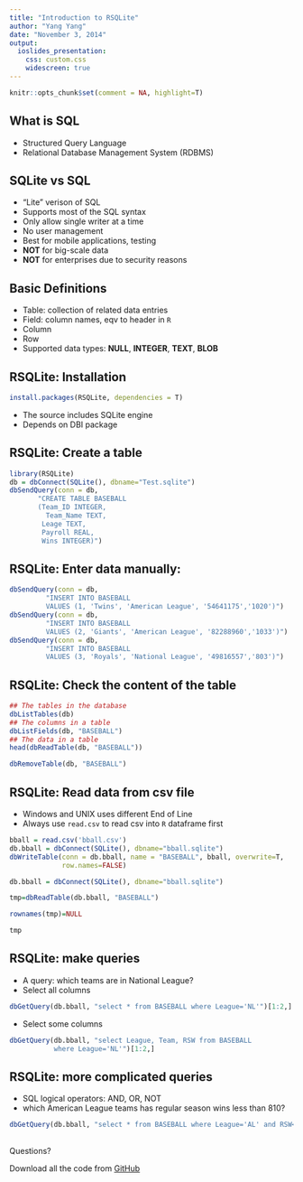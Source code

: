 ```yaml
---
title: "Introduction to RSQLite"
author: "Yang Yang"
date: "November 3, 2014"
output: 
  ioslides_presentation:
    css: custom.css
    widescreen: true
---
```

```r
knitr::opts_chunk$set(comment = NA, highlight=T)
```

## What is SQL


- Structured Query Language
- Relational Database Management System (RDBMS)


## SQLite vs SQL

- "Lite" verison of SQL
- Supports most of the SQL syntax
- Only allow single writer at a time
- No user management
- Best for mobile applications, testing
- **NOT** for big-scale data
- **NOT** for enterprises due to security reasons


## Basic Definitions

- Table: collection of related data entries
- Field: column names, eqv to header in `R`
- Column
- Row
- Supported data types: **NULL**, **INTEGER**, **TEXT**, **BLOB**

## RSQLite: Installation
```r
install.packages(RSQLite, dependencies = T)
```

- The source includes SQLite engine
- Depends on DBI package


## RSQLite: Create a table
```r
library(RSQLite)
db = dbConnect(SQLite(), dbname="Test.sqlite")
dbSendQuery(conn = db,
       "CREATE TABLE BASEBALL
       (Team_ID INTEGER,
         Team_Name TEXT,
        Leage TEXT,
        Payroll REAL,
        Wins INTEGER)")
```


## RSQLite: Enter data manually:
```r
dbSendQuery(conn = db,
         "INSERT INTO BASEBALL
         VALUES (1, 'Twins', 'American League', '54641175','1020')")
dbSendQuery(conn = db,
         "INSERT INTO BASEBALL
         VALUES (2, 'Giants', 'American League', '82288960','1033')")
dbSendQuery(conn = db,
         "INSERT INTO BASEBALL
         VALUES (3, 'Royals', 'National League', '49816557','803')")
```


## RSQLite: Check the content of the table
```r
## The tables in the database
dbListTables(db) 
## The columns in a table
dbListFields(db, "BASEBALL")   
## The data in a table
head(dbReadTable(db, "BASEBALL"))
```

```r
dbRemoveTable(db, "BASEBALL")
```



## RSQLite: Read data from csv file

- Windows and UNIX uses different End of Line
- Always use `read.csv` to read csv into `R` dataframe first
```r
bball = read.csv('bball.csv')
db.bball = dbConnect(SQLite(), dbname="bball.sqlite")
dbWriteTable(conn = db.bball, name = "BASEBALL", bball, overwrite=T,
             row.names=FALSE)
```
```r
db.bball = dbConnect(SQLite(), dbname="bball.sqlite")
```

```r
tmp=dbReadTable(db.bball, "BASEBALL")
```
```r
rownames(tmp)=NULL
```
```r
tmp
```


## RSQLite: make queries
- A query: which teams are in National League?
- Select all columns
```r
dbGetQuery(db.bball, "select * from BASEBALL where League='NL'")[1:2,]
```
- Select some columns
```r
dbGetQuery(db.bball, "select League, Team, RSW from BASEBALL
           where League='NL'")[1:2,]
```

## RSQLite: more complicated queries
- SQL logical operators: AND, OR, NOT
- which American League teams has regular season wins less than 810?
```r
dbGetQuery(db.bball, "select * from BASEBALL where League='AL' and RSW<810")

```

## 

Questions?

Download all the code from [GitHub](https://github.com/ysquared2/RSQLiteTutorial) 


